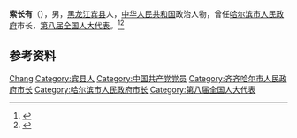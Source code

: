 '''索长有'''（{{bd|1938年|7月|}}），男，[[黑龙江|黑龙江]][[宾县|宾县]]人，[[中华人民共和国|中华人民共和国]]政治人物，曾任[[哈尔滨市人民政府|哈尔滨市人民政府]]市长，[[第八届全国人大代表|第八届全国人大代表]]。<ref>{{cite book|title=中囯人名大辞典·现任党政军领导人物卷|author=廖盖隆等编|year=1990|publisher=上海辞书出版社|location=上海|page=}}</ref><ref>{{Cite book|title=中华人民共和国职官志|author=何虎生, 李耀东, 向常福主编|publisher=中国社会出版社|year=2003|isbn=9787800883934|location=北京|pages=}}</ref>

== 参考资料 ==
{{reflist}}

{{齐齐哈尔市市长}}
{{哈尔滨市市长}}

{{Authority control}}
{{DEFAULTSORT:Suo索}}
[[Category:索姓|Chang]]
[[Category:宾县人|Category:宾县人]]
[[Category:中国共产党党员|Category:中国共产党党员]]
[[Category:齐齐哈尔市人民政府市长|Category:齐齐哈尔市人民政府市长]]
[[Category:哈尔滨市人民政府市长|Category:哈尔滨市人民政府市长]]
[[Category:第八届全国人大代表|Category:第八届全国人大代表]]

{{中国人物小作品}}